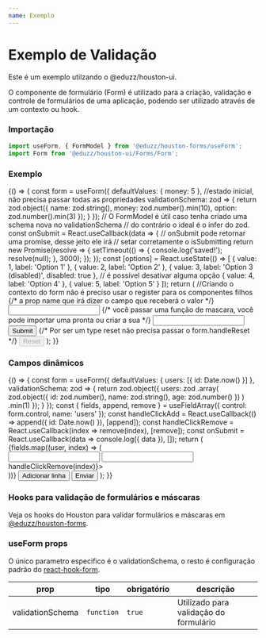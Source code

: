```yaml
---
name: Exemplo
---
```




# Exemplo de Validação

Este é um exemplo utilzando o @eduzz/houston-ui.

O componente de formulário (Form) é utilizado para a criação, validação e controle de formulários de uma aplicação,
podendo ser utilizado através de um contexto ou hook.

### Importação

```js
import useForm, { FormModel } from '@eduzz/houston-forms/useForm';
import Form from '@eduzz/houston-ui/Forms/Form';
```

### Exemplo

<Playground>
  {() => {
    const form = useForm({
      defaultValues: { money: 5 }, //estado inicial, não precisa passar todas as propriedades
      validationSchema: zod => {
        return zod.object({
          name: zod.string(),
          money: zod.number().min(10),
          option: zod.number().min(3)
        });
      }
    });
    // O FormModel é útil caso tenha criado uma schema nova no validationSchema
    // do contrário o ideal é o infer do zod.
    const onSubmit = React.useCallback(data => {
      // onSubmit pode retornar uma promise, desse jeito ele irá
      // setar corretamente o isSubmitting
      return new Promise(resolve => {
        setTimeout(() => {
          console.log('saved!');
          resolve(null);
        }, 3000);
      });
    });
    const [options] = React.useState(() => [
      { value: 1, label: 'Option 1' },
      { value: 2, label: 'Option 2' },
      { value: 3, label: 'Option 3 (disabled)', disabled: true }, // é possível desativar alguma opção
      { value: 4, label: 'Option 4' },
      { value: 5, label: 'Option 5' }
    ]);
    return (
      //Criando o contexto do form não é preciso usar o register para os componentes filhos
      <Form context={form} onSubmit={onSubmit}>
        {/* a prop name que irá dizer o campo que receberá o valor */}
        <Input label='Name' name='name' />
        {/* você passar uma função de mascara, você pode importar uma pronta ou criar a sua */}
        <Input label='Money' name='money' mask={moneyMask} />
        <SelectField label='Options' name='option' options={options} />
        <Button type='submit' loading={form.formState.isSubmitting}>
          Submit
        </Button>
        {/* Por ser um type reset não precisa passar o form.handleReset */}
        <Button variant='text' type='reset' disabled={form.formState.isSubmitting}>
          Reset
        </Button>
      </Form>
    );
  }}
</Playground>

### Campos dinâmicos

<Playground>
  {() => {
    const form = useForm({
      defaultValues: {
        users: [{ id: Date.now() }]
      },
      validationSchema: zod => {
        return zod.object({
          users: zod
            .array(
              zod.object({
                id: zod.number(),
                name: zod.string(),
                age: zod.number()
              })
            )
            .min(1)
        });
      }
    });
    const { fields, append, remove } = useFieldArray({
      control: form.control,
      name: 'users'
    });
    const handleClickAdd = React.useCallback(() => append({ id: Date.now() }), [append]);
    const handleClickRemove = React.useCallback(index => remove(index), [remove]);
    const onSubmit = React.useCallback(data => console.log({ data }), []);
    return (
      <Form context={form} onSubmit={onSubmit}>
        {fields.map((user, index) => (
          <div key={user.id}>
            <Input name={`users.${index}.name`} label='Nome' fullWidth={false} />
            <Input name={`users.${index}.age`} label='Idade' fullWidth={false} />
            <IconButton style={{ marginTop: 30 }} onClick={() => handleClickRemove(index)}>
              <TrashOutline />
            </IconButton>
          </div>
        ))}
        <ErrorMessage name='users' />
        <Button variant='text' onClick={handleClickAdd}>
          Adicionar linha
        </Button>
        <Button type='submit'>Enviar</Button>
      </Form>
    );
  }}
</Playground>

### Hooks para validação de formulários e máscaras

Veja os hooks do Houston para validar formulários e máscaras em [@eduzz/houston-forms](https://github.com/eduzz/houston/tree/master/src/pages/forms).

### useForm props

O único parametro especifico é o validationSchema, o resto é configuração padrão do [react-hook-form](https://react-hook-form.com/api/useform).

| prop             | tipo       | obrigatório | descrição                              |
| ---------------- | ---------- | ----------- | -------------------------------------- |
| validationSchema | `function` | `true`      | Utilizado para validação do formulário |
